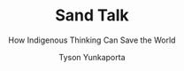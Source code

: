 ---
updated: 2020-11-28
title: 'Sand Talk'
subtitle: 'How Indigenous Thinking Can Save the World'
author: 'Tyson Yunkaporta'
published: true
cover: './sandtalk.jpg'
type: ['antibook']
url: 'https://www.librarything.com/work/23747726'
---